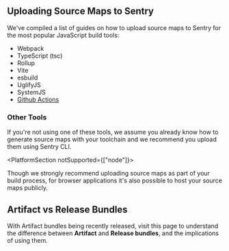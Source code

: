 ## Uploading Source Maps to Sentry

We've compiled a list of guides on how to upload source maps to Sentry for the most popular JavaScript build tools:

- <PlatformLink to="/sourcemaps/uploading/webpack/">Webpack</PlatformLink>
- <PlatformLink to="/sourcemaps/uploading/typescript/">TypeScript (tsc)</PlatformLink>
- <PlatformLink to="/sourcemaps/uploading/rollup/">Rollup</PlatformLink>
- <PlatformLink to="/sourcemaps/uploading/vite/">Vite</PlatformLink>
- <PlatformLink to="/sourcemaps/uploading/esbuild/">esbuild</PlatformLink>
- <PlatformLink to="/sourcemaps/uploading/uglifyjs/">UglifyJS</PlatformLink>
- <PlatformLink to="/sourcemaps/uploading/systemjs/">SystemJS</PlatformLink>
- [Github Actions](/product/releases/setup/release-automation/github-actions/)

### Other Tools

If you're not using one of these tools, we assume you already know how to generate source maps with your toolchain and we recommend you upload them using <PlatformLink to="/sourcemaps/uploading/cli/">Sentry CLI</PlatformLink>.

<PlatformSection notSupported={["node"]}>

<Note>

Though we strongly recommend uploading source maps as part of your build process, for browser applications it's also possible to <PlatformLink to="/sourcemaps/uploading/hosting-publicly/">host your source maps publicly</PlatformLink>.

</Note>

## Artifact vs Release Bundles

With Artifact bundles being recently released, visit <PlatformLink to="/sourcemaps/artifact-and-release-bundles">this page</PlatformLink> to understand the difference between **Artifact** and **Release bundles**, and the implications of using them.

</PlatformSection>
